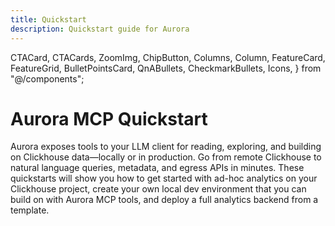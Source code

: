 ```yaml
---
title: Quickstart
description: Quickstart guide for Aurora
---
```


  CTACard,
  CTACards,
  ZoomImg,
  ChipButton,
  Columns,
  Column,
  FeatureCard,
  FeatureGrid,
  BulletPointsCard,
  QnABullets,
  CheckmarkBullets,
  Icons,
} from "@/components";

# Aurora MCP Quickstart

Aurora exposes tools to your LLM client for reading, exploring, and building on Clickhouse data—locally or in production. Go from remote Clickhouse to natural language queries, metadata, and egress APIs in minutes. These quickstarts will show you how to get started with ad-hoc analytics on your Clickhouse project, create your own local dev environment that you can build on with Aurora MCP tools, and deploy a full analytics backend from a template.

<FeatureGrid>
  <FeatureCard
    href="#quickstart-ad-hoc-analytics-with-clickhouse-playground-or-your-own-clickhouse-database"
    Icon={Icons.models}
    title="Chat with Clickhouse in 3 commands"
    description="
    Connect your LLM client to a Clickhouse database and chat with your data. 
    "
    variant="aurora"
  />
  
  <FeatureCard
    href="#quickstart-analytics-engineering-project-from-clickhouse-playground-or-your-own-clickhouse-database"
    Icon={Icons.ingestion}
    title="New data consumption patterns from Clickhouse with chat"
    description="
    Mirror of your production Clickhouse OLAP stack locally—new data/analytics engineering created in chat with Aurora MCP.
    "
    variant="aurora"
  />
  
  <FeatureCard
    href="#quickstart-new-complete-local-olap-project-from-template"
    Icon={Icons.streams}
    title="Deploy a full analytics backend from a template, develop with chat"
    description="
    Create a full local OLAP dev environment with one command. Data primitives in ts or py. Aurora MCP tools for creating new primitives.
    "
    variant="aurora"
  />

</FeatureGrid>